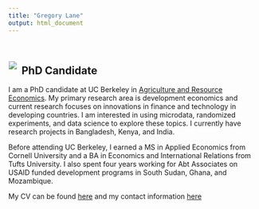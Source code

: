 ```yaml
---
title: "Gregory Lane"
output: html_document
---
```


<br>


<div style= "float:left; position: relative; top: -5px; left: -10px; margin: 0 0 0 0.75em">
![](photos/headshot2_small.jpg)
</div>

## PhD Candidate

I am a PhD candidate at UC Berkeley in [Agriculture and Resource Economics](https://are.berkeley.edu/). My primary research area is development economics and current research focuses on innovations in finance and technology in developing countries. I am interested in using microdata, randomized experiments, and data science to explore these topics. I currently have research projects in Bangladesh, Kenya, and India.   

Before attending UC Berkeley, I earned a MS in Applied Economics from Cornell University and a BA in Economics and International Relations from Tufts University. I also spent four years working for Abt Associates on USAID funded development programs in South Sudan, Ghana, and Mozambique.

My CV can be found [here](pdfs/CV_Lane_June2018.pdf) and my contact information [here](contact.html)




